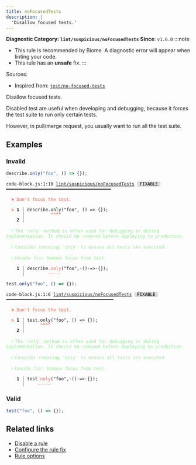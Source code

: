 ```yaml
---
title: noFocusedTests
description: |
  'Disallow focused tests.'
---
```


**Diagnostic Category: `lint/suspicious/noFocusedTests`**
<Tabs>
<TabItem label="JavaScript (and super languages)" icon="seti:javascript">
**Since**: `v1.6.0`
:::note
- This rule is recommended by Biome. A diagnostic error will appear when linting your code.
- This rule has an **unsafe** fix.
:::

Sources: 
- Inspired from: <a href="https://github.com/jest-community/eslint-plugin-jest/blob/main/docs/rules/no-focused-tests.md" target="_blank"><code>jest/no-focused-tests</code></a>

Disallow focused tests.

Disabled test are useful when developing and debugging, because it forces the test suite to run only certain tests.

However, in pull/merge request, you usually want to run all the test suite.

## Examples

### Invalid

```js
describe.only("foo", () => {});
```

<pre class="language-text"><code class="language-text">code-block.js:1:10 <a href="https://biomejs.dev/linter/rules/no-focused-tests">lint/suspicious/noFocusedTests</a> <span style="color: #000; background-color: #ddd;"> FIXABLE </span> ━━━━━━━━━━━━━━━━━━━━━━━━━━━━━━━━━━━━━━━━<br /><br />  <strong><span style="color: Tomato;">✖</span></strong> <span style="color: Tomato;">Don't focus the test.</span><br />  <br />  <strong><span style="color: Tomato;">&gt;</span></strong> <strong>1 │ </strong>describe.only(&quot;foo&quot;, () =&gt; &#123;&#125;);<br />   <strong>   │ </strong>         <strong><span style="color: Tomato;">^</span></strong><strong><span style="color: Tomato;">^</span></strong><strong><span style="color: Tomato;">^</span></strong><strong><span style="color: Tomato;">^</span></strong><br />    <strong>2 │ </strong><br />  <br />  <strong><span style="color: lightgreen;">ℹ</span></strong> <span style="color: lightgreen;">The 'only' method is often used for debugging or during implementation. It should be removed before deploying to production.</span><br />  <br />  <strong><span style="color: lightgreen;">ℹ</span></strong> <span style="color: lightgreen;">Consider removing 'only' to ensure all tests are executed.</span><br />  <br />  <strong><span style="color: lightgreen;">ℹ</span></strong> <span style="color: lightgreen;">Unsafe fix</span><span style="color: lightgreen;">: </span><span style="color: lightgreen;">Remove focus from test.</span><br />  <br />  <strong>  1 │ </strong>describe<span style="color: Tomato;">.</span><span style="color: Tomato;">o</span><span style="color: Tomato;">n</span><span style="color: Tomato;">l</span><span style="color: Tomato;">y</span>(&quot;foo&quot;,<span style="opacity: 0.8;">·</span>()<span style="opacity: 0.8;">·</span>=&gt;<span style="opacity: 0.8;">·</span>&#123;&#125;);<br />  <strong>    │ </strong>        <span style="color: Tomato;">-</span><span style="color: Tomato;">-</span><span style="color: Tomato;">-</span><span style="color: Tomato;">-</span><span style="color: Tomato;">-</span>                  <br /></code></pre>

```js
test.only("foo", () => {});
```

<pre class="language-text"><code class="language-text">code-block.js:1:6 <a href="https://biomejs.dev/linter/rules/no-focused-tests">lint/suspicious/noFocusedTests</a> <span style="color: #000; background-color: #ddd;"> FIXABLE </span> ━━━━━━━━━━━━━━━━━━━━━━━━━━━━━━━━━━━━━━━━━<br /><br />  <strong><span style="color: Tomato;">✖</span></strong> <span style="color: Tomato;">Don't focus the test.</span><br />  <br />  <strong><span style="color: Tomato;">&gt;</span></strong> <strong>1 │ </strong>test.only(&quot;foo&quot;, () =&gt; &#123;&#125;);<br />   <strong>   │ </strong>     <strong><span style="color: Tomato;">^</span></strong><strong><span style="color: Tomato;">^</span></strong><strong><span style="color: Tomato;">^</span></strong><strong><span style="color: Tomato;">^</span></strong><br />    <strong>2 │ </strong><br />  <br />  <strong><span style="color: lightgreen;">ℹ</span></strong> <span style="color: lightgreen;">The 'only' method is often used for debugging or during implementation. It should be removed before deploying to production.</span><br />  <br />  <strong><span style="color: lightgreen;">ℹ</span></strong> <span style="color: lightgreen;">Consider removing 'only' to ensure all tests are executed.</span><br />  <br />  <strong><span style="color: lightgreen;">ℹ</span></strong> <span style="color: lightgreen;">Unsafe fix</span><span style="color: lightgreen;">: </span><span style="color: lightgreen;">Remove focus from test.</span><br />  <br />  <strong>  1 │ </strong>test<span style="color: Tomato;">.</span><span style="color: Tomato;">o</span><span style="color: Tomato;">n</span><span style="color: Tomato;">l</span><span style="color: Tomato;">y</span>(&quot;foo&quot;,<span style="opacity: 0.8;">·</span>()<span style="opacity: 0.8;">·</span>=&gt;<span style="opacity: 0.8;">·</span>&#123;&#125;);<br />  <strong>    │ </strong>    <span style="color: Tomato;">-</span><span style="color: Tomato;">-</span><span style="color: Tomato;">-</span><span style="color: Tomato;">-</span><span style="color: Tomato;">-</span>                  <br /></code></pre>

### Valid

```js
test("foo", () => {});
```

## Related links

- [Disable a rule](/linter/#disable-a-lint-rule)
- [Configure the rule fix](/linter#configure-the-rule-fix)
- [Rule options](/linter/#rule-options)

</TabItem>
</Tabs>

